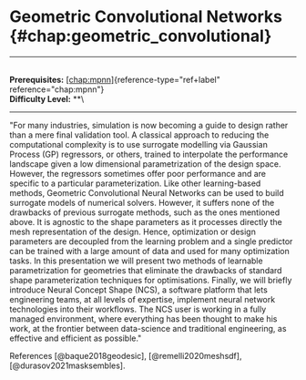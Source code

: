# Geometric Convolutional Networks \{#chap:geometric_convolutional\}

------------------------------------------------------------------------

\
**Prerequisites:**
[\[chap:mpnn\]](#chap:mpnn)\{reference-type="ref+label"
reference="chap:mpnn"\}\
**Difficulty Level:** \*\*\

------------------------------------------------------------------------

\"For many industries, simulation is now becoming a guide to design
rather than a mere final validation tool. A classical approach to
reducing the computational complexity is to use surrogate modelling via
Gaussian Process (GP) regressors, or others, trained to interpolate the
performance landscape given a low dimensional parametrization of the
design space. However, the regressors sometimes offer poor performance
and are specific to a particular parameterization. Like other
learning-based methods, Geometric Convolutional Neural Networks can be
used to build surrogate models of numerical solvers. However, it suffers
none of the drawbacks of previous surrogate methods, such as the ones
mentioned above. It is agnostic to the shape parameters as it processes
directly the mesh representation of the design. Hence, optimization or
design parameters are decoupled from the learning problem and a single
predictor can be trained with a large amount of data and used for many
optimization tasks. In this presentation we will present two methods of
learnable parametrization for geometries that eliminate the drawbacks of
standard shape parameterization techniques for optimisations. Finally,
we will briefly introduce Neural Concept Shape (NCS), a software
platform that lets engineering teams, at all levels of expertise,
implement neural network technologies into their workflows. The NCS user
is working in a fully managed environment, where everything has been
thought to make his work, at the frontier between data-science and
traditional engineering, as effective and efficient as possible.\"

References [@baque2018geodesic], [@remelli2020meshsdf],
[@durasov2021masksembles].
